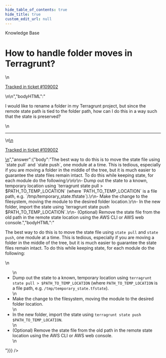 ```yaml
---
hide_table_of_contents: true
hide_title: true
custom_edit_url: null
---
```



<CenterLayout>
<span className="searchCategory">Knowledge Base</span>
<h1>How to handle folder moves in Terragrunt?</h1>
<GitHub discussion={{"id":"D_kwDOF8slf84AQHpJ","number":510,"author":{"login":"yorinasub17"},"title":"How to handle folder moves in Terragrunt?","body":"\nI would like to rename a folder in my Terragrunt project, but since the remote state path is tied to the folder path, how can I do this in a way such that the state is preserved?\n\n---\n\n<ins datetime=\"2022-07-18T13:47:27Z\">\n  <p><a href=\"https://support.gruntwork.io/hc/requests/109002\">Tracked in ticket #109002</a></p>\n</ins>\n","bodyHTML":"<p dir=\"auto\">I would like to rename a folder in my Terragrunt project, but since the remote state path is tied to the folder path, how can I do this in a way such that the state is preserved?</p>\n<hr>\n<ins datetime=\"2022-07-18T13:47:27Z\">\n  <p dir=\"auto\"><a href=\"https://support.gruntwork.io/hc/requests/109002\" rel=\"nofollow\">Tracked in ticket #109002</a></p>\n</ins>","answer":{"body":"The best way to do this is to move the state file using `state pull` and `state push`, one module at a time. This is tedious, especially if you are moving a folder in the middle of the tree, but it is much easier to guarantee the state files remain intact. To do this while keeping state, for each module do the following:\r\n\r\n- Dump out the state to a known, temporary location using `terragrunt state pull > $PATH_TO_TEMP_LOCATION` (where `PATH_TO_TEMP_LOCATION` is a file path, e.g. `/tmp/temporary_state.tfstate`).\r\n- Make the change to the filesystem, moving the module to the desired folder location.\r\n- In the new folder, import the state using `terragrunt state push $PATH_TO_TEMP_LOCATION`.\r\n- (Optional) Remove the state file from the old path in the remote state location using the AWS CLI or AWS web console.","bodyHTML":"<p dir=\"auto\">The best way to do this is to move the state file using <code class=\"notranslate\">state pull</code> and <code class=\"notranslate\">state push</code>, one module at a time. This is tedious, especially if you are moving a folder in the middle of the tree, but it is much easier to guarantee the state files remain intact. To do this while keeping state, for each module do the following:</p>\n<ul dir=\"auto\">\n<li>Dump out the state to a known, temporary location using <code class=\"notranslate\">terragrunt state pull &gt; $PATH_TO_TEMP_LOCATION</code> (where <code class=\"notranslate\">PATH_TO_TEMP_LOCATION</code> is a file path, e.g. <code class=\"notranslate\">/tmp/temporary_state.tfstate</code>).</li>\n<li>Make the change to the filesystem, moving the module to the desired folder location.</li>\n<li>In the new folder, import the state using <code class=\"notranslate\">terragrunt state push $PATH_TO_TEMP_LOCATION</code>.</li>\n<li>(Optional) Remove the state file from the old path in the remote state location using the AWS CLI or AWS web console.</li>\n</ul>"}}} />

</CenterLayout>
  

<!-- ##DOCS-SOURCER-START
{
  "sourcePlugin": "github-discussions",
  "hash": "4ef981511c86f4d25147153c424a2195"
}
##DOCS-SOURCER-END -->
